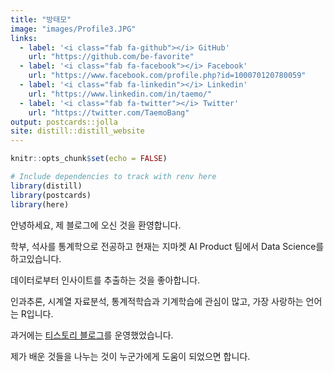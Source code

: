 ```yaml
---
title: "방태모"
image: "images/Profile3.JPG"
links:
  - label: '<i class="fab fa-github"></i> GitHub'
    url: "https://github.com/be-favorite"
  - label: '<i class="fab fa-facebook"></i> Facebook'
    url: "https://www.facebook.com/profile.php?id=100070120780059"
  - label: '<i class="fab fa-linkedin"></i> Linkedin'
    url: "https://www.linkedin.com/in/taemo/"
  - label: '<i class="fab fa-twitter"></i> Twitter'
    url: "https://twitter.com/TaemoBang"
output: postcards::jolla
site: distill::distill_website
---
```


```r
knitr::opts_chunk$set(echo = FALSE)
```

```r
# Include dependencies to track with renv here
library(distill)
library(postcards)
library(here)
```

안녕하세요, 제 블로그에 오신 것을 환영합니다.

학부, 석사를 통계학으로 전공하고 현재는 지마켓 AI Product 팀에서 Data Science를 하고있습니다.

데이터로부터 인사이트를 추출하는 것을 좋아합니다. 

인과추론, 시계열 자료분석, 통계적학습과 기계학습에 관심이 많고, 가장 사랑하는 언어는 R입니다.

과거에는 [티스토리 블로그](https://be-favorite.tistory.com)를 운영했었습니다. 

제가 배운 것들을 나누는 것이 누군가에게 도움이 되었으면 합니다.